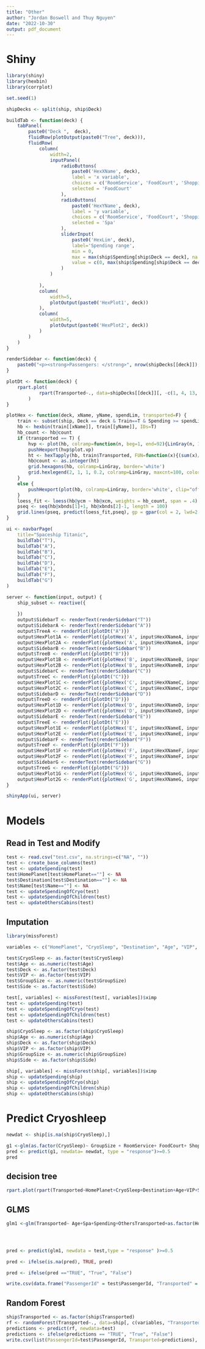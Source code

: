 ```yaml
---
title: "Other"
author: "Jordan Boswell and Thuy Nguyen"
date: "2022-10-30"
output: pdf_document
---
```


# Shiny
```r
library(shiny)
library(hexbin)
library(corrplot)

set.seed(1)

shipDecks <- split(ship, ship$Deck)

buildTab <- function(deck) {
    tabPanel(
        paste0("Deck ",  deck),
        fluidRow(plotOutput(paste0("Tree", deck))),
        fluidRow(
            column(
                width=2,
                inputPanel(
                    radioButtons(
                        paste0('HexXName', deck),
                        label = 'x variable',
                        choices = c('RoomService', 'FoodCourt', 'ShoppingMall', 'Spa', 'VRDeck'),
                        selected = 'FoodCourt'
                    ),
                    radioButtons(
                        paste0('HexYName', deck),
                        label = 'y variable',
                        choices = c('RoomService', 'FoodCourt', 'ShoppingMall', 'Spa', 'VRDeck'),
                        selected = 'Spa'
                    ),
                    sliderInput(
                        paste0('HexLim', deck),
                        label='Spending range',
                        min = 0,
                        max = max(ship$Spending[ship$Deck == deck], na.rm=T),
                        value = c(0, max(ship$Spending[ship$Deck == deck], na.rm=T))
                    )
                )
            
            ),
            column(
                width=5,
                plotOutput(paste0('HexPlot1', deck))
            ),
            column(
                width=5,
                plotOutput(paste0('HexPlot2', deck))
            )
        )
    )
}

renderSidebar <- function(deck) {
    paste0("<p><strong>Passengers: </strong>", nrow(shipDecks[[deck]]), "</p>")
}

plotDt <- function(deck) {
    rpart.plot(
            rpart(Transported~., data=shipDecks[[deck]][, -c(1, 4, 13, 15, 16, 17, 19, 20, 24)])
        )
}

plotHex <- function(deck, xName, yName, spendLim, transported=F) {
    train <- subset(ship, Deck == deck & Train==T & Spending >= spendLim[1] & Spending <= spendLim[2])
    hb <- hexbin(train[[xName]], train[[yName]], IDs=T)
    hb_count <- hb@count
    if (transported == T) {
        hvp <- plot(hb, colramp=function(n, beg=1, end=92){LinGray(n, 1, 1)}, border='white', clip="off", legend=F, main='Transported', xlab=xName, ylab=yName)
        pushHexport(hvp$plot.vp)
        ht <- hexTapply(hb, train$Transported, FUN=function(x){(sum(x)/length(x))*100})
        hb@count <- as.integer(ht)
        grid.hexagons(hb, colramp=LinGray, border='white')
        grid.hexlegend(2, 1, 1, 0.2, colramp=LinGray, maxcnt=100, colorcut=seq(0, 1, length = 17))
    }
    else {
        pushHexport(plot(hb, colramp=LinGray, border='white', clip="off", main='Histogram', xlab=xName, ylab=yName)$plot.vp)
    }
    loess_fit <- loess(hb@ycm ~ hb@xcm, weights = hb_count, span = .4)
    pseq <- seq(hb@xbnds[1]+1, hb@xbnds[2]-1, length = 100)
    grid.lines(pseq, predict(loess_fit,pseq), gp = gpar(col = 2, lwd=2.5), default.units = "native")
}

ui <- navbarPage(
    title="Spaceship Titanic",
    buildTab("T"),
    buildTab("A"),
    buildTab("B"),
    buildTab("C"),
    buildTab("D"),
    buildTab("E"),
    buildTab("F"),
    buildTab("G")
)

server <- function(input, output) {
    ship_subset <- reactive({
        
    })
    output$SidebarT <- renderText(renderSidebar("T"))
    output$SidebarA <- renderText(renderSidebar("A"))
    output$TreeA <- renderPlot({plotDt("A")})
    output$HexPlot1A <- renderPlot({plotHex('A', input$HexXNameA, input$HexYNameA, input$HexLimA)})
    output$HexPlot2A <- renderPlot({plotHex('A', input$HexXNameA, input$HexYNameA, input$HexLimA, T)})
    output$SidebarB <- renderText(renderSidebar("B"))
    output$TreeB <- renderPlot({plotDt("B")})
    output$HexPlot1B <- renderPlot({plotHex('B', input$HexXNameB, input$HexYNameB, input$HexLimB)})
    output$HexPlot2B <- renderPlot({plotHex('B', input$HexXNameB, input$HexYNameB, input$HexLimB, T)})
    output$SidebarC <- renderText(renderSidebar("C"))
    output$TreeC <- renderPlot({plotDt("C")})
    output$HexPlot1C <- renderPlot({plotHex('C', input$HexXNameC, input$HexYNameC, input$HexLimC)})
    output$HexPlot2C <- renderPlot({plotHex('C', input$HexXNameC, input$HexYNameC, input$HexLimC, T)})
    output$SidebarD <- renderText(renderSidebar("D"))
    output$TreeD <- renderPlot({plotDt("D")})
    output$HexPlot1D <- renderPlot({plotHex('D', input$HexXNameD, input$HexYNameD, input$HexLimD)})
    output$HexPlot2D <- renderPlot({plotHex('D', input$HexXNameD, input$HexYNameD, input$HexLimD, T)})
    output$SidebarE <- renderText(renderSidebar("E"))
    output$TreeE <- renderPlot({plotDt("E")})
    output$HexPlot1E <- renderPlot({plotHex('E', input$HexXNameE, input$HexYNameE, input$HexLimE)})
    output$HexPlot2E <- renderPlot({plotHex('E', input$HexXNameE, input$HexYNameE, input$HexLimE, T)})
    output$SidebarF <- renderText(renderSidebar("F"))
    output$TreeF <- renderPlot({plotDt("F")})
    output$HexPlot1F <- renderPlot({plotHex('F', input$HexXNameF, input$HexYNameF, input$HexLimF)})
    output$HexPlot2F <- renderPlot({plotHex('F', input$HexXNameF, input$HexYNameF, input$HexLimF, T)})
    output$SidebarG <- renderText(renderSidebar("G"))
    output$TreeG <- renderPlot({plotDt("G")})
    output$HexPlot1G <- renderPlot({plotHex('G', input$HexXNameG, input$HexYNameG, input$HexLimG)})
    output$HexPlot2G <- renderPlot({plotHex('G', input$HexXNameG, input$HexYNameG, input$HexLimG, T)})
}

shinyApp(ui, server)
```



# Models
## Read in Test and Modify
```r
test <- read.csv("test.csv", na.strings=c("NA", ""))
test <- create_base_columns(test)
test <- updateSpending(test)
test$HomePlanet[test$HomePlanet==""] <- NA
test$Destination[test$Destination==""] <- NA
test$Name[test$Name==""] <- NA
test <- updateSpendingOfCryo(test)
test <- updateSpendingOfChildren(test)
test <- updateOthersCabins(test)
```

## Imputation
```r
library(missForest)

variables <- c("HomePlanet", "CryoSleep", "Destination", "Age", "VIP", "GroupSize", "Deck", "Side", "Spending")

test$CryoSleep <- as.factor(test$CryoSleep)
test$Age <- as.numeric(test$Age)
test$Deck <- as.factor(test$Deck)
test$VIP <- as.factor(test$VIP)
test$GroupSize <- as.numeric(test$GroupSize)
test$Side <- as.factor(test$Side)

test[, variables] <- missForest(test[, variables])$ximp
test <- updateSpending(test)
test <- updateSpendingOfCryo(test)
test <- updateSpendingOfChildren(test)
test <- updateOthersCabins(test)

ship$CryoSleep <- as.factor(ship$CryoSleep)
ship$Age <- as.numeric(ship$Age)
ship$Deck <- as.factor(ship$Deck)
ship$VIP <- as.factor(ship$VIP)
ship$GroupSize <- as.numeric(ship$GroupSize)
ship$Side <- as.factor(ship$Side)

ship[, variables] <- missForest(ship[, variables])$ximp
ship <- updateSpending(ship)
ship <- updateSpendingOfCryo(ship)
ship <- updateSpendingOfChildren(ship)
ship <- updateOthersCabins(ship)
```




# Predict Cryoshleep

```r
newdat <- ship[is.na(ship$CryoSleep),]

g1 <-glm(as.factor(CryoSleep)~ GroupSize + RoomService+ FoodCourt+ ShoppingMall+Spa+VRDeck+as.factor(VIP)+Age+Deck+Num+Side, data= ship,na.action = "na.omit", family = "binomial")
pred <- predict(g1, newdata= newdat, type = "response")>=0.5
pred

```

## decision tree

```r
rpart.plot(rpart(Transported~HomePlanet+CryoSleep+Destination+Age+VIP+Spending+GroupSize+Deck+Num+Side, data= ship, control=rpart.control(cp=0.005)))
```



## GLMS

```r
glm1 <-glm(Transported~ Age+Spa+Spending+OthersTransported+as.factor(HomePlanet)+as.factor(VIP)+GroupSize +VRDeck+HasSpent +CryoSleep+RoomService+FoodCourt +as.factor(Deck)+Destination+ShoppingMall+as.numeric(Num)+as.factor(Side), data = ship, family = "binomial")




pred <- predict(glm1, newdata = test,type = "response" )>=0.5

pred <- ifelse(is.na(pred), TRUE, pred)

pred <- ifelse(pred =="TRUE", "True", "False")

write.csv(data.frame("PassengerId" = test$PassengerId, "Transported" = pred), row.names = FALSE,  quote = FALSE, file = "submission.csv")
```


## Random Forest
```r
ship$Transported <- as.factor(ship$Transported)
rf <- randomForest(Transported~., data=ship[, c(variables, "Transported")])
predictions <- predict(rf, newdata=test)
predictions <- ifelse(predictions == "TRUE", "True", "False")
write.csv(list(PassengerId=test$PassengerId, Transported=predictions), file="submission.csv", row.names=F, quote=F)
```